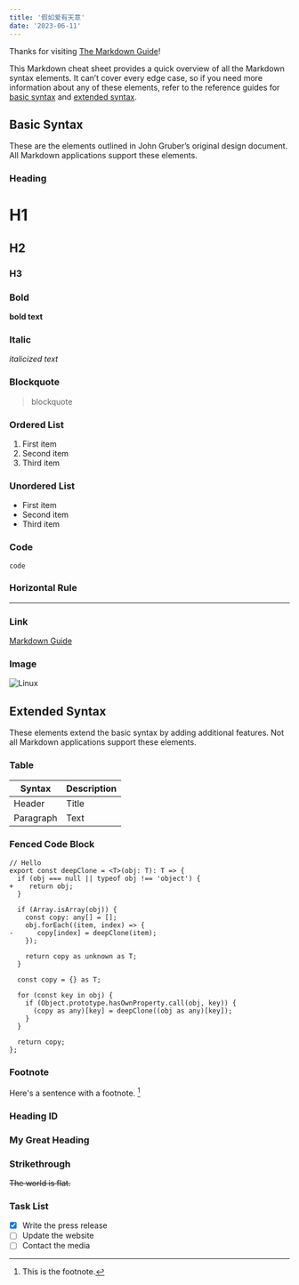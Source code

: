 ```yaml
---
title: '假如爱有天意'
date: '2023-06-11'
---
```


Thanks for visiting [The Markdown Guide](https://www.markdownguide.org)!

<BannerImage
  src="https://images.pexels.com/photos/2049422/pexels-photo-2049422.jpeg?auto=compress&cs=tinysrgb&w=1260&h=750&dpr=2"
  alt="4K Image"
/>

This Markdown cheat sheet provides a quick overview of all the Markdown syntax elements. It can’t cover every edge case, so if you need more information about any of these elements, refer to the reference guides for [basic syntax](https://www.markdownguide.org/basic-syntax) and [extended syntax](https://www.markdownguide.org/extended-syntax).

## Basic Syntax

These are the elements outlined in John Gruber’s original design document. All Markdown applications support these elements.

### Heading

# H1

## H2

### H3

### Bold

**bold text**

### Italic

_italicized text_

### Blockquote

> blockquote

### Ordered List

1. First item
2. Second item
3. Third item

### Unordered List

- First item
- Second item
- Third item

### Code

`code`

### Horizontal Rule

---

### Link

[Markdown Guide](https://www.markdownguide.org)

### Image

![Linux](https://www.kernel.org/theme/images/logos/tux.png)

## Extended Syntax

These elements extend the basic syntax by adding additional features. Not all Markdown applications support these elements.

### Table

| Syntax    | Description |
| --------- | ----------- |
| Header    | Title       |
| Paragraph | Text        |

### Fenced Code Block

```diff-typescript {18-22} showLineNumbers
// Hello
export const deepClone = <T>(obj: T): T => {
  if (obj === null || typeof obj !== 'object') {
+    return obj;
  }

  if (Array.isArray(obj)) {
    const copy: any[] = [];
    obj.forEach((item, index) => {
-      copy[index] = deepClone(item);
    });

    return copy as unknown as T;
  }

  const copy = {} as T;

  for (const key in obj) {
    if (Object.prototype.hasOwnProperty.call(obj, key)) {
      (copy as any)[key] = deepClone((obj as any)[key]);
    }
  }

  return copy;
};
```

### Footnote

Here's a sentence with a footnote. [^1]

[^1]: This is the footnote.

### Heading ID

### My Great Heading

### Strikethrough

~~The world is flat.~~

### Task List

- [x] Write the press release
- [ ] Update the website
- [ ] Contact the media
